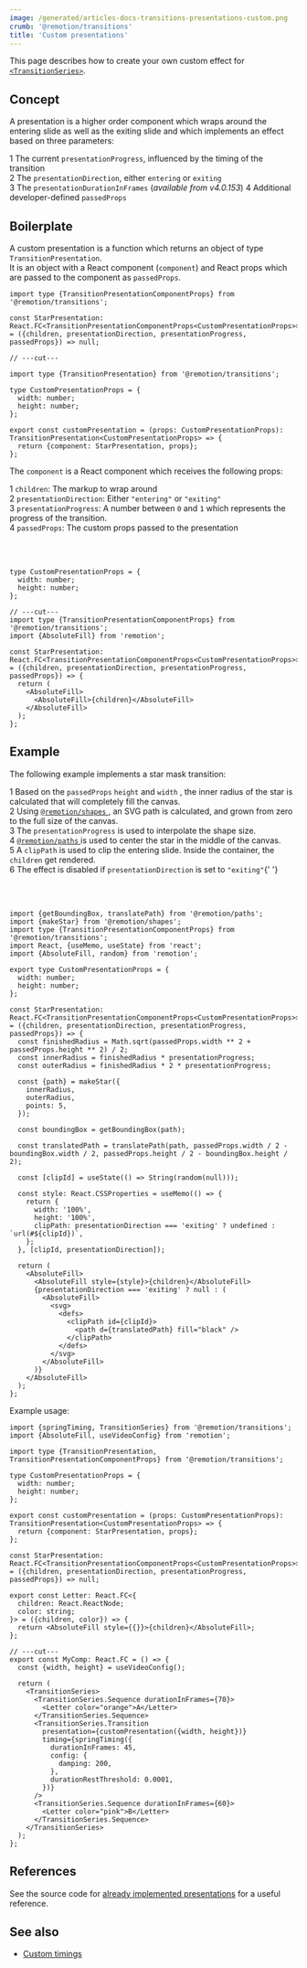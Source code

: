 ```yaml
---
image: /generated/articles-docs-transitions-presentations-custom.png
crumb: '@remotion/transitions'
title: 'Custom presentations'
---
```


This page describes how to create your own custom effect for [`<TransitionSeries>`](/docs/transitions/transitionseries).

## Concept

A presentation is a higher order component which wraps around the entering slide as well as the exiting slide and which implements an effect based on three parameters:

<Step>1</Step> The current <code>presentationProgress</code>, influenced by the timing of the transition
<br />
<Step>2</Step> The <code>presentationDirection</code>, either <code>entering</code> or <code>exiting</code>
<br />
<Step>3</Step> The <code>presentationDurationInFrames</code> (_available from v4.0.153_)
<Step>4</Step> Additional developer-defined <code>passedProps</code>

## Boilerplate

A custom presentation is a function which returns an object of type `TransitionPresentation`.  
It is an object with a React component (`component`) and React props which are passed to the component as `passedProps`.

```tsx twoslash title="custom-presentation.tsx"
import type {TransitionPresentationComponentProps} from '@remotion/transitions';

const StarPresentation: React.FC<TransitionPresentationComponentProps<CustomPresentationProps>> = ({children, presentationDirection, presentationProgress, passedProps}) => null;

// ---cut---

import type {TransitionPresentation} from '@remotion/transitions';

type CustomPresentationProps = {
  width: number;
  height: number;
};

export const customPresentation = (props: CustomPresentationProps): TransitionPresentation<CustomPresentationProps> => {
  return {component: StarPresentation, props};
};
```

The `component` is a React component which receives the following props:

<Step>1</Step> <code>children</code>: The markup to wrap around
<br />
<Step>2</Step> <code>presentationDirection</code>: Either <code>"entering"</code> or <code>"exiting"</code>
<br />
<Step>3</Step> <code>presentationProgress</code>: A number between <code>0</code> and <code>1</code> which represents the progress of the transition.
<br />
<Step>4</Step> <code>passedProps</code>: The custom props passed to the presentation

<br />
<br />

```tsx twoslash title="StarPresentation.tsx"
type CustomPresentationProps = {
  width: number;
  height: number;
};

// ---cut---
import type {TransitionPresentationComponentProps} from '@remotion/transitions';
import {AbsoluteFill} from 'remotion';

const StarPresentation: React.FC<TransitionPresentationComponentProps<CustomPresentationProps>> = ({children, presentationDirection, presentationProgress, passedProps}) => {
  return (
    <AbsoluteFill>
      <AbsoluteFill>{children}</AbsoluteFill>
    </AbsoluteFill>
  );
};
```

## Example

<Demo type="custom-presentation" />

The following example implements a star mask transition:

<Step>1</Step> Based on the <code>passedProps</code> <code>height</code> and <code>width</code>
, the inner radius of the star is calculated that will completely fill the canvas.
<br />
<Step>2</Step> Using <a href="/docs/shapes">
  <code>@remotion/shapes</code>
</a>
, an SVG path is calculated, and grown from zero to the full size of the canvas. <br />
<Step>3</Step> The <code>presentationProgress</code> is used to interpolate the shape size. <br /> <Step>4</Step> <a href="/docs/paths">
  <code>@remotion/paths</code>
</a> is used to center the star in the middle of the canvas.
<br />
<Step>5</Step> A <code>clipPath</code> is used to clip the entering slide. Inside the container, the <code>children</code> get rendered.
<br />
<Step>6</Step> The effect is disabled if <code>presentationDirection</code> is set to <code>"exiting"</code>{' '}

<br />
<br />

```tsx twoslash title="StarPresentation.tsx"
import {getBoundingBox, translatePath} from '@remotion/paths';
import {makeStar} from '@remotion/shapes';
import type {TransitionPresentationComponentProps} from '@remotion/transitions';
import React, {useMemo, useState} from 'react';
import {AbsoluteFill, random} from 'remotion';

export type CustomPresentationProps = {
  width: number;
  height: number;
};

const StarPresentation: React.FC<TransitionPresentationComponentProps<CustomPresentationProps>> = ({children, presentationDirection, presentationProgress, passedProps}) => {
  const finishedRadius = Math.sqrt(passedProps.width ** 2 + passedProps.height ** 2) / 2;
  const innerRadius = finishedRadius * presentationProgress;
  const outerRadius = finishedRadius * 2 * presentationProgress;

  const {path} = makeStar({
    innerRadius,
    outerRadius,
    points: 5,
  });

  const boundingBox = getBoundingBox(path);

  const translatedPath = translatePath(path, passedProps.width / 2 - boundingBox.width / 2, passedProps.height / 2 - boundingBox.height / 2);

  const [clipId] = useState(() => String(random(null)));

  const style: React.CSSProperties = useMemo(() => {
    return {
      width: '100%',
      height: '100%',
      clipPath: presentationDirection === 'exiting' ? undefined : `url(#${clipId})`,
    };
  }, [clipId, presentationDirection]);

  return (
    <AbsoluteFill>
      <AbsoluteFill style={style}>{children}</AbsoluteFill>
      {presentationDirection === 'exiting' ? null : (
        <AbsoluteFill>
          <svg>
            <defs>
              <clipPath id={clipId}>
                <path d={translatedPath} fill="black" />
              </clipPath>
            </defs>
          </svg>
        </AbsoluteFill>
      )}
    </AbsoluteFill>
  );
};
```

Example usage:

```tsx twoslash title="MyComp.tsx"
import {springTiming, TransitionSeries} from '@remotion/transitions';
import {AbsoluteFill, useVideoConfig} from 'remotion';

import type {TransitionPresentation, TransitionPresentationComponentProps} from '@remotion/transitions';

type CustomPresentationProps = {
  width: number;
  height: number;
};

export const customPresentation = (props: CustomPresentationProps): TransitionPresentation<CustomPresentationProps> => {
  return {component: StarPresentation, props};
};

const StarPresentation: React.FC<TransitionPresentationComponentProps<CustomPresentationProps>> = ({children, presentationDirection, presentationProgress, passedProps}) => null;

export const Letter: React.FC<{
  children: React.ReactNode;
  color: string;
}> = ({children, color}) => {
  return <AbsoluteFill style={{}}>{children}</AbsoluteFill>;
};

// ---cut---
export const MyComp: React.FC = () => {
  const {width, height} = useVideoConfig();

  return (
    <TransitionSeries>
      <TransitionSeries.Sequence durationInFrames={70}>
        <Letter color="orange">A</Letter>
      </TransitionSeries.Sequence>
      <TransitionSeries.Transition
        presentation={customPresentation({width, height})}
        timing={springTiming({
          durationInFrames: 45,
          config: {
            damping: 200,
          },
          durationRestThreshold: 0.0001,
        })}
      />
      <TransitionSeries.Sequence durationInFrames={60}>
        <Letter color="pink">B</Letter>
      </TransitionSeries.Sequence>
    </TransitionSeries>
  );
};
```

## References

See the source code for [already implemented presentations](https://github.com/remotion-dev/remotion/blob/main/packages/transitions/src/presentations) for a useful reference.

## See also

- [Custom timings](/docs/transitions/timings/custom)
